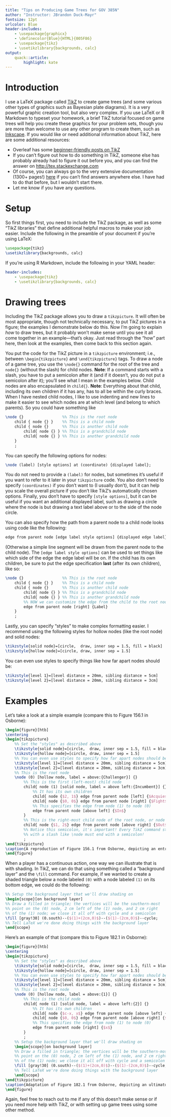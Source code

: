 ```yaml
---
title: "Tips on Producing Game Trees for GOV 385N"
author: "Instructor: JBrandon Duck-Mayr"
fontsize: 12pt
urlcolor: Blue
header-includes:
    - \usepackage{graphicx}
    - \definecolor{Blue}{HTML}{005F86}
    - \usepackage{tikz}
    - \usetikzlibrary{backgrounds, calc}
output:
    quack::article:
        highlight: kate
---
```


# Introduction

I use a LaTeX package called [TikZ](https://ctan.org/pkg/pgf?lang=en) to create game trees (and some various other types of graphics such as Bayesian plate diagrams).
It is a very powerful graphic creation tool, but also very complex.
If you use LaTeX or R Markdown to typeset your homework, a brief TikZ tutorial focused on game trees will help you create these graphics for your problem sets, though you are more than welcome to use any other program to create them, such as [Inkscape](https://inkscape.org/).
If you would like or need additional information about TikZ, here are some additional resources:

- Overleaf has some [beginner-friendly posts on TikZ](https://www.overleaf.com/learn/latex/TikZ_package)
- If you can't figure out how to do something in TikZ, someone else has probably already had to figure it out before you, and you can find the answer on <http://tex.stackexchange.com>
- Of course, you can always go to the very extensive documentation (1300+ pages!) [here](https://mirror2.sandyriver.net/pub/ctan/graphics/pgf/base/doc/pgfmanual.pdf) if you can't find answers anywhere else. I have had to do that before, but I wouldn't start there.
- Let me know if you have any questions.

# Setup

So first things first, you need to include the TikZ package, as well as some "TikZ libraries" that define additional helpful macros to make your job easier.
Include the following in the preamble of your document if you're using LaTeX:

```latex
\usepackage{tikz}
\usetikzlibrary{backgrounds, calc}
```

If you're using R Markdown, include the following in your YAML header:

```yaml
header-includes:
    - \usepackage{tikz}
    - \usetikzlibrary{backgrounds, calc}
```

# Drawing trees

Including the TikZ package allows you to draw a `tikzpicture`.
It will often be most appropriate, though not technically necessary, to put TikZ pictures in a figure; the examples I demonstrate below do this.
Now I'm going to explain *how* to draw trees, but it probably won't make sense until you see it all come together in an example---that's okay.
Just read through the "how" part here, then look at the examples, then come back to this section again.

You put the code for the TikZ picture in a `tikzpicture` environment; i.e., between `\begin{tikzpicture}` and `\end{tikzpicture}` tags.
To draw a node of a game tree, you use the `\node{}` command for the root of the tree and `node{}` (without the slash) for child nodes.
**Note**: If a command starts with a slash, you have to put a semicolon after it (and if it doesn't, you do not put a semicolon after it); you'll see what I mean in the examples below.
Child nodes are also encapsulated in `child{}`.
**Note**: Everything about that child, including its own children if it has any, has to all be within the curly braces.
When I have nested child nodes, I like to use indenting and new lines to make it easier to see which nodes are at which level (and belong to which parents).
So you could have something like

```latex
\node {}                 %% This is the root node
    child { node {} }    %% This is a child node
    child { node {}      %% This is another child node
        child{ node {} } %% This is a grandchild node
        child{ node {} } %% This is another grandchild node
    }
    ;
```

You can specify the following options for nodes:

```latex
\node (label) [style options] at (coordinate) {displayed label};
```

You do not need to provide a `(label)` for nodes, but sometimes it's useful if you want to refer to it later in your `tikzpicture` code.
You also don't need to specify `(coordinates)` if you don't want to (I usually don't), but it can help you scale the overall picture if you don't like TikZ's automatically chosen options.
Finally, you don't have to specify `[style options]`, but it can be useful if you want an additional displayed label, such as drawing a circle where the node is but drawing a text label above or to the side of the node circle.

You can also specify how the path from a parent node to a child node looks using code like the following:

```latex
edge from parent node [edge label style options] {displayed edge label}
```

(Otherwise a simple line segment will be drawn from the parent node to the child node).
The `[edge label style options]` can be used to set things like which side of the edge the edge label will be on.
If the child has its own children, be sure to put the edge specification **last** (after its own children), like so:

\newpage

```latex
\node {}                 %% This is the root node
    child { node {} }    %% This is a child node
    child { node {}      %% This is another child node
        child{ node {} } %% This is a grandchild node
        child{ node {} } %% This is another grandchild node
        %% NOW we can customize the edge from the child to the root node
        edge from parent node [right] {Label}
    }
    ;
```

Lastly, you can specify "styles" to make complex formatting easier.
I recommend using the following styles for hollow nodes (like the root node) and solid nodes:

```latex
\tikzstyle{solid node}=[circle,  draw, inner sep = 1.5, fill = black]
\tikzstyle{hollow node}=[circle, draw, inner sep = 1.5]
```

You can even use styles to specify things like how far apart nodes should be:

```latex
\tikzstyle{level 1}=[level distance = 20mm, sibling distance = 5cm]
\tikzstyle{level 2}=[level distance = 20mm, sibling distance = 3cm]
```

\newpage

# Examples

Let's take a look at a simple example (compare this to Figure 156.1 in Osborne):

```latex
\begin{figure}[htb]
\centering
\begin{tikzpicture}
    %% Set the "styles" as described above
    \tikzstyle{solid node}=[circle,  draw, inner sep = 1.5, fill = black]
    \tikzstyle{hollow node}=[circle, draw, inner sep = 1.5]
    %% You can even use styles to specify how far apart nodes should be
    \tikzstyle{level 1}=[level distance = 20mm, sibling distance = 5cm]
    \tikzstyle{level 2}=[level distance = 20mm, sibling distance = 3cm]
    %% This is the root node
    \node (0) [hollow node, label = above:{Challenger}] {}
        %% This is the first (left-most) child node
        child{ node (1) [solid node, label = above left:{Incumbent}] {}
            %% It has its own children
            child{ node {$2, 1$} edge from parent node [left] {$Acquiesce$} }
            child{ node {$0, 0$} edge from parent node [right] {$Fight$} }
            %% This specifies the edge from node (1) to node (0)
            edge from parent node [above left] {$In$}
        }
        %% This is the right-most child node of the root node, or node (0)
        child{ node {$1, 2$} edge from parent node [above right] {$Out$} }
        %% Notice this semicolon, it's important! Every TikZ command starting
        %% with a slash like \node must end with a semicolon!
        ;
\end{tikzpicture}
\caption{A reproduction of Figure 156.1 from Osborne, depicting an entry game.}
\end{figure}
```

```{=latex}
\begin{figure}[htb]
\centering
\begin{tikzpicture}
    %% Set the "styles" as described above
    \tikzstyle{solid node}=[circle,  draw, inner sep = 1.5, fill = black]
    \tikzstyle{hollow node}=[circle, draw, inner sep = 1.5]
    %% You can even use styles to specify how far apart nodes should be
    \tikzstyle{level 1}=[level distance = 20mm, sibling distance = 5cm]
    \tikzstyle{level 2}=[level distance = 20mm, sibling distance = 3cm]
    %% This is the root node
    \node (0) [hollow node, label = above:{Challenger}] {}
        %% This is the first (left-most) child node
        child{ node (1) [solid node, label = above left:{Incumbent}] {}
            %% It has its own children
            child{ node {$2, 1$} edge from parent node [left] {$Acquiesce$} }
            child{ node {$0, 0$} edge from parent node [right] {$Fight$} }
            %% This specifies the edge from node (1) to node (0)
            edge from parent node [above left] {$In$}
        }
        %% This is the right-most child node of the root node, or node (0)
        child{ node {$1, 2$} edge from parent node [above right] {$Out$} }
        ;
\end{tikzpicture}
\caption{A reproduction of Figure 156.1 from Osborne, depicting an entry game.}
\end{figure}
```

\newpage

When a player has a continuous action, one way we can illustrate that is with shading.
In TikZ, we can do that using something called a "background layer" and the `\fill` command.
For example, if we wanted to create a shaded triangle below a node labeled `(0)` with a node labeled `(1)` on its bottom edge, we could do the following:

```latex
%% Setup the background layer that we'll draw shading on
\begin{scope}[on background layer]
%% Draw a filled in triangle; the vertices will be the southern-most
%% point on the (0) node, 2 cm left of the (1) node, and 2 cm right
%% of the (1) node; we close it all off with cycle and a semicolon
\fill [gray!30] (0.south)--($(1)+(2cm,0)$)--($(1)-(2cm,0)$)--cycle;
%% Tell LaTeX we're done doing things with the background layer
\end{scope}
```

Here's an example of that (compare this to Figure 182.1 in Osborne):

\newpage

```latex
\begin{figure}[htb]
\centering
\begin{tikzpicture}
    %% Set the "styles" as described above
    \tikzstyle{solid node}=[circle,  draw, inner sep = 1.5, fill = black]
    \tikzstyle{hollow node}=[circle, draw, inner sep = 1.5]
    %% You can even use styles to specify how far apart nodes should be
    \tikzstyle{level 1}=[level distance = 20mm, sibling distance = 5cm]
    \tikzstyle{level 2}=[level distance = 20mm, sibling distance = 3cm]
    %% This is the root node
    \node (0) [hollow node, label = above:{1}] {}
        %% This is the child node
        child{ node (1) [solid node, label = above left:{2}] {}
            %% It has its own children
            child{ node {$c-x, x$} edge from parent node [above left] {$Y$} }
            child{ node {$0, 0$} edge from parent node [above right] {$N$} }
            %% This specifies the edge from node (1) to node (0)
            edge from parent node [right] {$x$}
        }
        ;
    %% Setup the background layer that we'll draw shading on
    \begin{scope}[on background layer]
    %% Draw a filled in triangle; the vertices will be the southern-most
    %% point on the (0) node, 2 cm left of the (1) node, and 2 cm right
    %% of the (1) node; we close it all off with cycle and a semicolon
    \fill [gray!30] (0.south)--($(1)+(2cm,0)$)--($(1)-(2cm,0)$)--cycle;
    %% Tell LaTeX we're done doing things with the background layer
    \end{scope}
\end{tikzpicture}
\caption{Adaptation of Figure 182.1 from Osborne, depicting an ultimatum game.}
\end{figure}
```

```{=latex}
\begin{figure}[htb]
\centering
\begin{tikzpicture}
    %% Set the "styles" as described above
    \tikzstyle{solid node}=[circle,  draw, inner sep = 1.5, fill = black]
    \tikzstyle{hollow node}=[circle, draw, inner sep = 1.5]
    %% You can even use styles to specify how far apart nodes should be
    \tikzstyle{level 1}=[level distance = 20mm, sibling distance = 5cm]
    \tikzstyle{level 2}=[level distance = 20mm, sibling distance = 3cm]
    %% This is the root node
    \node (0) [hollow node, label = above:{1}] {}
        %% This is the child node
        child{ node (1) [solid node, label = above left:{2}] {}
            %% It has its own children
            child{ node {$c-x, x$} edge from parent node [above left] {$Y$} }
            child{ node {$0, 0$} edge from parent node [above right] {$N$} }
            %% This specifies the edge from node (1) to node (0)
            edge from parent node [right] {$x$}
        }
        ;
    \begin{scope}[on background layer]
    \fill [gray!30] (0.south)--($(1)+(2cm,0)$)--($(1)-(2cm,0)$)--cycle;
    \end{scope}
\end{tikzpicture}
\caption{Adaptation of Figure 182.1 from Osborne, depicting an ultimatum game.}
\end{figure}
```

\newpage

Again, feel free to reach out to me if any of this doesn't make sense or if you need more help with TikZ, or with setting up game trees using some other method.
